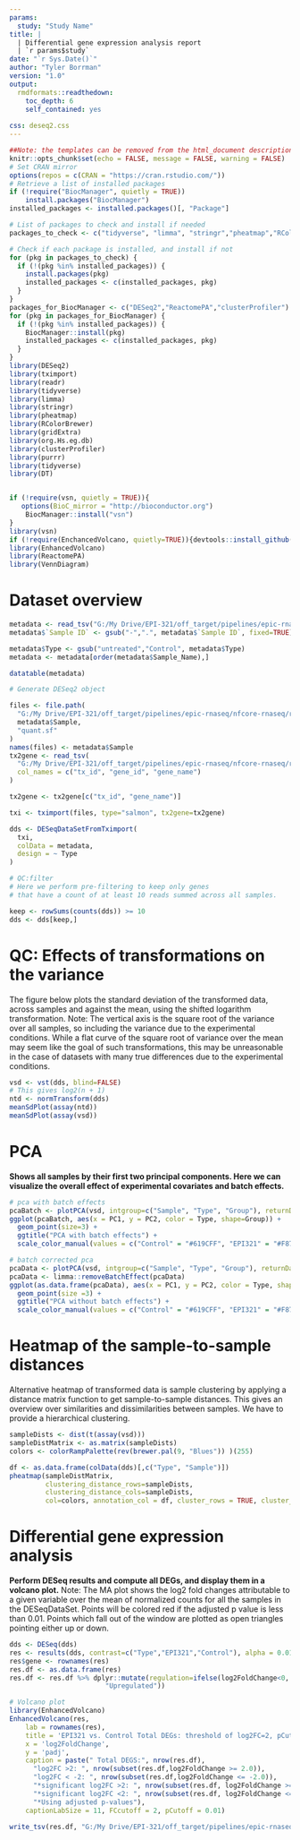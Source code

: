 ```yaml
---
params:
  study: "Study Name"
title: |
  | Differential gene expression analysis report
  | `r params$study`
date: "`r Sys.Date()`"
author: "Tyler Borrman"
version: "1.0"
output:
  rmdformats::readthedown:
    toc_depth: 6
    self_contained: yes
    
css: deseq2.css
---
```


<!--
# Differential Gene Expression Analysis Report
This R Markdown document performs differential gene expression analysis for a specified study. 
It includes data preprocessing, statistical analysis, and visualization of results.

Usage:
rmarkdown::render("deseq2.rmd", params = list(study = "Study Name"))
-->

```r
##Note: the templates can be removed from the html_document description section if knitting is desired
knitr::opts_chunk$set(echo = FALSE, message = FALSE, warning = FALSE)
# Set CRAN mirror
options(repos = c(CRAN = "https://cran.rstudio.com/"))
# Retrieve a list of installed packages
if (!require("BiocManager", quietly = TRUE))
    install.packages("BiocManager")
installed_packages <- installed.packages()[, "Package"]

# List of packages to check and install if needed
packages_to_check <- c("tidyverse", "limma", "stringr","pheatmap","RColorBrewer","gridExtra","org.Hs.eg.db","purrr","tidyverse","VennDiagram")

# Check if each package is installed, and install if not
for (pkg in packages_to_check) {
  if (!(pkg %in% installed_packages)) {
    install.packages(pkg)
    installed_packages <- c(installed_packages, pkg)
  }
}
packages_for_BiocManager <- c("DESeq2","ReactomePA","clusterProfiler")
for (pkg in packages_for_BiocManager) {
  if (!(pkg %in% installed_packages)) {
    BiocManager::install(pkg)
    installed_packages <- c(installed_packages, pkg)
  }
}
library(DESeq2)
library(tximport)
library(readr)
library(tidyverse)
library(limma)
library(stringr)
library(pheatmap)
library(RColorBrewer)
library(gridExtra)
library(org.Hs.eg.db)
library(clusterProfiler)
library(purrr)
library(tidyverse)
library(DT)


if (!require(vsn, quietly = TRUE)){ 
   options(BioC_mirror = "http://bioconductor.org")
	BiocManager::install("vsn")
}
library(vsn)
if (!require(EnchancedVolcano, quietly=TRUE)){devtools::install_github('kevinblighe/EnhancedVolcano')}
library(EnhancedVolcano)
library(ReactomePA)
library(VennDiagram)
```
# Dataset overview

```r

metadata <- read_tsv("G:/My Drive/EPI-321/off_target/pipelines/epic-rnaseq/excelra-DE/samplesheet_1ABIC.tsv")
metadata$`Sample ID` <- gsub("-",".", metadata$`Sample ID`, fixed=TRUE)

metadata$Type <- gsub("untreated","Control", metadata$Type)
metadata <- metadata[order(metadata$Sample_Name),]

datatable(metadata)

```



```r
# Generate DESeq2 object

files <- file.path(
  "G:/My Drive/EPI-321/off_target/pipelines/epic-rnaseq/nfcore-rnaseq/results/test_1ABIC_GRCh38_109/salmon",
  metadata$Sample,
  "quant.sf"
)
names(files) <- metadata$Sample
tx2gene <- read_tsv(
  "G:/My Drive/EPI-321/off_target/pipelines/epic-rnaseq/nfcore-rnaseq/results/test_1ABIC_GRCh38_109/salmon/tx2gene.tsv",
  col_names = c("tx_id", "gene_id", "gene_name")
)

tx2gene <- tx2gene[c("tx_id", "gene_name")]

txi <- tximport(files, type="salmon", tx2gene=tx2gene)

dds <- DESeqDataSetFromTximport(
  txi,
  colData = metadata,
  design = ~ Type
)

```

```r
# QC:filter
# Here we perform pre-filtering to keep only genes 
# that have a count of at least 10 reads summed across all samples.

keep <- rowSums(counts(dds)) >= 10
dds <- dds[keep,]
```


# QC: Effects of transformations on the variance
The figure below plots the standard deviation of the transformed data, across samples and against the mean, using the shifted logarithm transformation.
Note: The vertical axis is the square root of the variance over all samples, 
so including the variance due to the experimental conditions. 
While a flat curve of the square root of variance over the mean may seem like the goal of such transformations, 
this may be unreasonable in the case of datasets with many true differences due to the experimental conditions. 

```r
vsd <- vst(dds, blind=FALSE)
# This gives log2(n + 1)
ntd <- normTransform(dds)
meanSdPlot(assay(ntd))
meanSdPlot(assay(vsd))

```

# PCA
**Shows all samples by their first two principal components. Here we can visualize the overall effect of experimental covariates and batch effects.** 

```r

# pca with batch effects
pcaBatch <- plotPCA(vsd, intgroup=c("Sample", "Type", "Group"), returnData = T)
ggplot(pcaBatch, aes(x = PC1, y = PC2, color = Type, shape=Group)) + 
  geom_point(size=3) +
  ggtitle("PCA with batch effects") +
  scale_color_manual(values = c("Control" = "#619CFF", "EPI321" = "#F8766D","GFP" = "#00BA38"))

# batch corrected pca
pcaData <- plotPCA(vsd, intgroup=c("Sample", "Type", "Group"), returnData = T)
pcaData <- limma::removeBatchEffect(pcaData)
ggplot(as.data.frame(pcaData), aes(x = PC1, y = PC2, color = Type, shape=Group)) + 
  geom_point(size =3) +
  ggtitle("PCA without batch effects") +
  scale_color_manual(values = c("Control" = "#619CFF", "EPI321" = "#F8766D","GFP" = "#00BA38"))
```

# Heatmap of the sample-to-sample distances
Alternative heatmap of transformed data is sample clustering by applying a distance matrix function to
get sample-to-sample distances. This gives an overview over similarities and dissimilarities between samples. 
We have to provide a hierarchical clustering.

```r

sampleDists <- dist(t(assay(vsd)))
sampleDistMatrix <- as.matrix(sampleDists)
colors <- colorRampPalette(rev(brewer.pal(9, "Blues")) )(255)

df <- as.data.frame(colData(dds)[,c("Type", "Sample")])
pheatmap(sampleDistMatrix,
         clustering_distance_rows=sampleDists,
         clustering_distance_cols=sampleDists,
         col=colors, annotation_col = df, cluster_rows = TRUE, cluster_cols = TRUE)

```

# Differential gene expression analysis
**Perform DESeq results and compute all DEGs, and display them in a volcano plot.**
\n Note: The MA plot shows the log2 fold changes attributable to a given variable over the mean of normalized counts for all the samples in the DESeqDataSet. 
Points will be colored red if the adjusted p value is less than 0.01. 
Points which fall out of the window are plotted as open triangles pointing either up or down.


```r

dds <- DESeq(dds)
res <- results(dds, contrast=c("Type","EPI321","Control"), alpha = 0.01) 
res$gene <- rownames(res)
res.df <- as.data.frame(res)
res.df <- res.df %>% dplyr::mutate(regulation=ifelse(log2FoldChange<0, "Downregulated", 
                        "Upregulated"))

# Volcano plot
library(EnhancedVolcano)
EnhancedVolcano(res,
    lab = rownames(res),
    title = 'EPI321 vs. Control Total DEGs: threshold of log2FC=2, pCutoff=0.01',
    x = 'log2FoldChange',
    y = 'padj',
    caption = paste(" Total DEGS:", nrow(res.df),
      "log2FC >2: ", nrow(subset(res.df,log2FoldChange >= 2.0)),
      "log2FC < -2: ", nrow(subset(res.df,log2FoldChange <= -2.0)),
      "*significant log2FC >2: ", nrow(subset(res.df, log2FoldChange >= 2.0 & padj <=0.01)),
      "*significant log2FC <2: ", nrow(subset(res.df, log2FoldChange <= -2.0 & padj <=0.01)),
      "*Using adjusted p-values"),
    captionLabSize = 11, FCcutoff = 2, pCutoff = 0.01)

write_tsv(res.df, "G:/My Drive/EPI-321/off_target/pipelines/epic-rnaseq/epic-rnaseq/test_1ABIC_GRCh38_109/deseq2/alpha_01/epic_rnaseq_test_1ABIC_degs_all_borrman_alpha_01.tsv")
```


